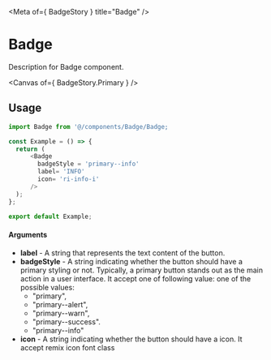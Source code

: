 
<Meta of={ BadgeStory } title="Badge" />

# Badge

Description for Badge component.

<Canvas of={ BadgeStory.Primary } />

## Usage

```ts
import Badge from '@/components/Badge/Badge;

const Example = () => {
  return (
      <Badge
        badgeStyle = 'primary--info'
        label= 'INFO'
        icon= 'ri-info-i'
      />
  );
};

export default Example;
```

#### Arguments
- **label** - A string that represents the text content of the button.
- **badgeStyle** -  A string indicating whether the button should have a primary styling or not. Typically, a primary button stands out as the main action in a user interface. It accept one of following value: one of the possible values:
  - "primary",
  - "primary--alert",
  - "primary--warn",
  - "primary--success".
  - "primary--info"
- **icon** - A string indicating whether the button should have a icon. It accept remix icon font class
